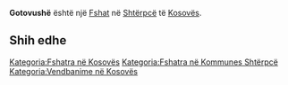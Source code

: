 {{Fshat në Kosovës
 | Emri                = Gotovushë
| sqi_N_name = Gotovushë
| sqi_N_FULL_NAME_RO = Gotovushë
| sqi_N_FULL_NAME_ND_RO = Gotovushe
| sqi_N_SORT_NAME_RG = GOTOVUSHE
| sqi_N_FULL_NAME_RG = Gotovushë
| sqi_N_FULL_NAME_ND_RG = Gotovushe
| sqi_V_name = Gëtovushë
| sqi_V_FULL_NAME_RO = Gëtovushë
| sqi_V_FULL_NAME_ND_RO = Getovushe
| sqi_V_SORT_NAME_RG = GETOVUSHE
| sqi_V_FULL_NAME_RG = Gëtovushë
| sqi_V_FULL_NAME_ND_RG = Getovushe
| srp_N_name = Gotovuša
| srp_N_FULL_NAME_RO = Gotovuša
| srp_N_FULL_NAME_ND_RO = Gotovusa
| srp_N_SORT_NAME_RG = GOTOVUSA
| srp_N_FULL_NAME_RG = Gotovuša
| srp_N_FULL_NAME_ND_RG = Gotovusa
| srp_NS_name = Готовуша
| srp_NS_FULL_NAME_RO = Готовуша
| srp_NS_FULL_NAME_ND_RO = Готовуша
| srp_NS_SORT_NAME_RG = ГОТОВУША
| srp_NS_FULL_NAME_RG = Готовуша
| srp_NS_FULL_NAME_ND_RG = Готовуша
| srp_V_name = Gotovuše
| srp_V_FULL_NAME_RO = Gotovuše
| srp_V_FULL_NAME_ND_RO = Gotovuse
| srp_V_SORT_NAME_RG = GOTOVUSE
| srp_V_FULL_NAME_RG = Gotovuše
| srp_V_FULL_NAME_ND_RG = Gotovuse

 | Emri (Rasa dhanore) = 
 | Figura              = 
 | Shteti              = Kosovo
 | Komuna              = Shtërpcë
 | Kodi postar         = 
 | Sipërfaqja          = 

 | Popullsia           = 

 | Regj. i popullsisë  = 
 | Dend. e popullsisë  = 
 | Faqja zyrtare       = 
 <!--- Koordinatat ----> 
 | Gjerësia            = 42.248611
 | Gjatësia            = 21.072778
 | Lartësia            = 
}}
'''Gotovushë''' është një [[Fshat]] në [[Shtërpcë]] të [[Kosovës]].

<!-- == Gjeografia == -->
<!-- == Historia == -->
<!-- == Demografia == -->
== Shih edhe ==
{{Komuna Shtërpcë}}
{{Kosovo-Administrata-Cung}}

[[Kategoria:Fshatra në Kosovës]]
[[Kategoria:Fshatra në Kommunes Shtërpcë]]
[[Kategoria:Vendbanime në Kosovës]]